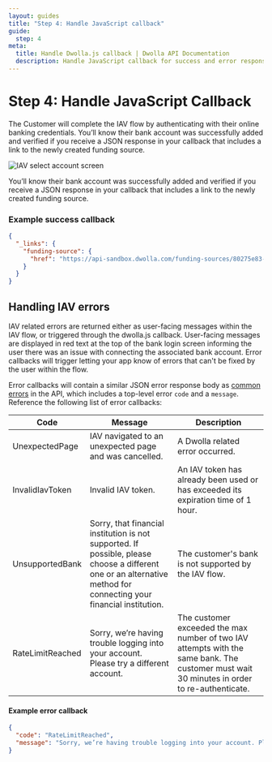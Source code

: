 ```yaml
---
layout: guides
title: "Step 4: Handle JavaScript callback"
guide:
  step: 4
meta:
  title: Handle Dwolla.js callback | Dwolla API Documentation
  description: Handle JavaScript callback for success and error responses for Dwolla.js, a powerful and secure bank account verification tool.
---
```



# Step 4: Handle JavaScript Callback

The Customer will complete the IAV flow by authenticating with their online banking credentials. You’ll know their bank account was successfully added and verified if you receive a JSON response in your callback that includes a link to the newly created funding source.

<Image src={iavSelectAccount} alt="IAV select account screen" />

You’ll know their bank account was successfully added and verified if you receive a JSON response in your callback that includes a link to the newly created funding source.

### Example success callback

```json
{
  "_links": {
    "funding-source": {
      "href": "https://api-sandbox.dwolla.com/funding-sources/80275e83-1f9d-4bf7-8816-2ddcd5ffc197"
    }
  }
}
```

## Handling IAV errors

IAV related errors are returned either as user-facing messages within the IAV flow, or triggered through the dwolla.js callback. User-facing messages are displayed in red text at the top of the bank login screen informing the user there was an issue with connecting the associated bank account. Error callbacks will trigger letting your app know of errors that can't be fixed by the user within the flow.

Error callbacks will contain a similar JSON error response body as [common errors](https://docs.dwolla.com/#errors) in the API, which includes a top-level error `code` and a `message`. Reference the following list of error callbacks:

| Code             | Message                                                                                                                                                            | Description                                                                                                                                 |
| ---------------- | ------------------------------------------------------------------------------------------------------------------------------------------------------------------ | ------------------------------------------------------------------------------------------------------------------------------------------- |
| UnexpectedPage   | IAV navigated to an unexpected page and was cancelled.                                                                                                             | A Dwolla related error occurred.                                                                                                            |
| InvalidIavToken  | Invalid IAV token.                                                                                                                                                 | An IAV token has already been used or has exceeded its expiration time of 1 hour.                                                           |
| UnsupportedBank  | Sorry, that financial institution is not supported. If possible, please choose a different one or an alternative method for connecting your financial institution. | The customer's bank is not supported by the IAV flow.                                                                                       |
| RateLimitReached | Sorry, we’re having trouble logging into your account. Please try a different account.                                                                             | The customer exceeded the max number of two IAV attempts with the same bank. The customer must wait 30 minutes in order to re-authenticate. |

#### **Example error callback**

```json
{
  "code": "RateLimitReached",
  "message": "Sorry, we’re having trouble logging into your account. Please try a different account."
}
```
